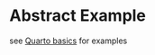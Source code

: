 # Abstract Example

see [Quarto basics](https://quarto.org/docs/authoring/markdown-basics.html) for examples
